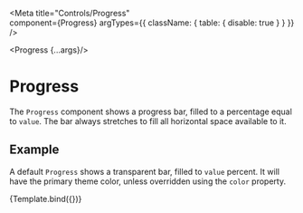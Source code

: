 
<Meta
  title="Controls/Progress"  
  component={Progress}
  argTypes={{
    className: { table: { disable: true } }
  }}
/>

  <Progress {...args}/>

# Progress

The `Progress` component shows a progress bar, filled to a percentage equal to 
`value`. The bar always stretches to fill all horizontal space available to it.

<ArgsTable of={Progress}/>

## Example

A default `Progress` shows a transparent bar, filled to `value` percent. It
will have the primary theme color, unless overridden using the `color` 
property.

<Canvas>
  <Story
    name="Properties"
    args={{ value: 50, onClick: null }}>
    {Template.bind({})}
  </Story>
</Canvas>
